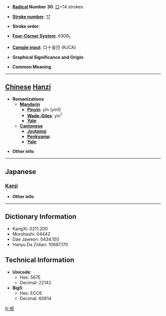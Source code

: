 * '''[[Wiktionary:Chinese radical index| Radical]] Number 30''': [[Wiktionary:Chinese radical index 口|口]]+14 strokes

* '''[[Wiktionary:Chinese total strokes index|Stroke number]]''': [[Wiktionary:Chinese total strokes index 17|17]]

* '''Stroke order''': 

* '''[[Wiktionary:Chinese four corner index|Four-Corner System]]''': 6306<sub>1</sub>

* '''[[Wiktionary:Chinese Cangjie index|Cangjie input]]''': 口十金日 (RJCA)

* '''Graphical Significance and Origin''': 

* '''Common Meaning'''

----

== [[Chinese]] [[Hanzi]] ==

* '''Romanizations'''
** '''[[Mandarin]]'''
*** '''[[Pinyin]]''': yīn (yin1)
*** '''[[Wade-Giles]]''': yin<sup>1</sup>
*** '''[[Yale]]''': 
** '''[[Cantonese]]'''
*** '''[[Jyutping]]''':
*** '''[[Penkyamp]]''': 
*** '''[[Yale]]''': 

* '''Other info''': 

----

==Japanese==
===[[Kanji]]===
{{kanji|on readings=[[いん]] (in)
|kun readings=
}}

* '''Other info''':  

----

== Dictionary Information ==

* KangXi: 0211.200
* Morohashi: 04442
* Dae Jaweon: 0434.150
* Hanyu Da Zidian: 10697.170

== Technical Information ==

* '''Unicode''':
** Hex: 567E
** Decimal: 22142
* '''Big5''':
** Hex: ECC6
** Decimal: 60614

[[fr:噾]]